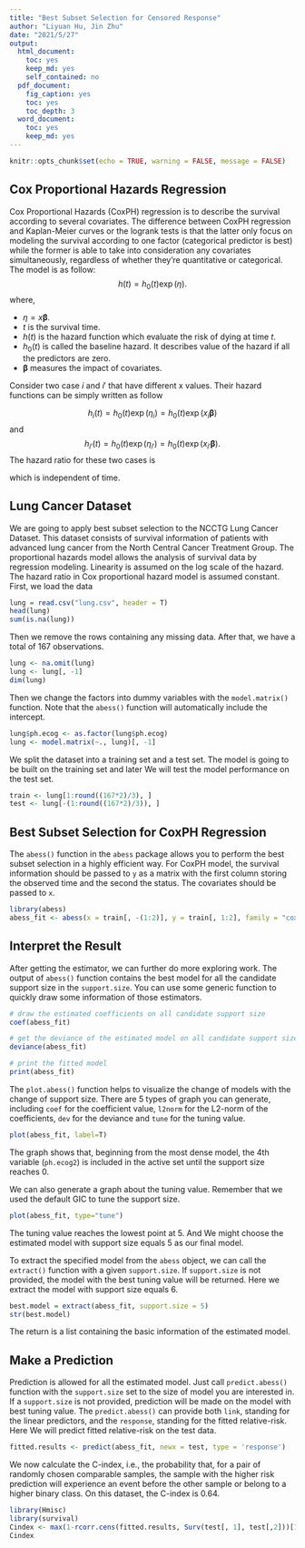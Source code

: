 ```yaml
---
title: "Best Subset Selection for Censored Response"
author: "Liyuan Hu, Jin Zhu"
date: "2021/5/27"
output:
  html_document: 
    toc: yes
    keep_md: yes
    self_contained: no
  pdf_document:
    fig_caption: yes
    toc: yes
    toc_depth: 3
  word_document: 
    toc: yes
    keep_md: yes
---
```


```r
knitr::opts_chunk$set(echo = TRUE, warning = FALSE, message = FALSE)
```

<!-- In this vignette, a lung cancer dataset is first displayed to the  -->

<!-- ## Lung Cancer Dataset -->

<!-- Let's have a look on the lung cancer dataset collected North Central Cancer Treatment Group (NCCTG).  -->
<!-- This dataset consists of survival information of patients with advanced lung cancer from the NCCTG.  -->

<!-- ```{r} -->
<!-- lung <- read.csv("lung.csv", header = TRUE) -->
<!-- head(lung) -->
<!-- ``` -->

<!-- The second columns -->

<!-- ```{r} -->
<!-- sum(is.na(lung)) -->
<!-- ``` -->


<!-- The proportional hazards model allows the analysis of survival data by regression modeling. -->
<!-- Linearity is assumed on the log scale of the hazard. The hazard ratio in Cox proportional hazard model -->
<!--  is assumed constant. First, we load the data.  -->

## Cox Proportional Hazards Regression

Cox Proportional Hazards (CoxPH) regression is to describe the survival according to several covariates. The difference between CoxPH regression and Kaplan-Meier curves or the logrank tests is that the latter only focus on modeling the survival according to one factor (categorical predictor is best) while the former is able to take into consideration any covariates simultaneously, regardless of whether they're quantitative or categorical. The model is as follow:
$$
h(t) = h_0(t)\exp(\eta).
$$
where,

* $\eta = x\boldsymbol\beta.$
* $t$ is the survival time.
* $h(t)$ is the hazard function which evaluate the risk of dying at time $t$.
* $h_0(t)$ is called the baseline hazard. It describes value of the hazard if all the predictors are zero.
* $\boldsymbol\beta$ measures the impact of covariates.


Consider two case $i$ and $i'$ that have different x values. Their hazard functions can be simply written as follow

$$
h_i(t) = h_0(t)\exp(\eta_i) = h_0(t)\exp(x_i\boldsymbol\beta)
$$
and
$$
h_{i'}(t) = h_0(t)\exp(\eta_{i'}) = h_0(t)\exp(x_{i'}\boldsymbol\beta).
$$
The hazard ratio for these two cases is

\begin{align*}
\frac{h_i(t)}{h_{i'}(t)} & = \frac{h_0(t)\exp(\eta_i)}{h_0(t)\exp(\eta_{i'})} \\
                         & = \frac{\exp(\eta_i)}{\exp(\eta_{i'})}
\end{align*}

which is independent of time.

## Lung Cancer Dataset

We are going to apply best subset selection to the NCCTG Lung Cancer Dataset. This dataset consists of survival information of patients with advanced lung cancer from the North Central Cancer Treatment Group. The proportional hazards model allows the analysis of survival data by regression modeling.
Linearity is assumed on the log scale of the hazard. The hazard ratio in Cox proportional hazard model
 is assumed constant. First, we load the data
 
```r
lung = read.csv("lung.csv", header = T)
head(lung)
sum(is.na(lung))
```

Then we remove the rows containing any missing data. After that, we have a total of 167 observations. 
```r
lung <- na.omit(lung)
lung <- lung[, -1]
dim(lung)
```
Then we change the factors into dummy variables with the `model.matrix()` function. Note that the `abess()` function will automatically include the intercept.
```r
lung$ph.ecog <- as.factor(lung$ph.ecog)
lung <- model.matrix(~., lung)[, -1]
```
We split the dataset into a training set and a test set. The model is going to be built on the training set and later We will test the model performance on the test set.
```r
train <- lung[1:round((167*2)/3), ]
test <- lung[-(1:round((167*2)/3)), ]
```

## Best Subset Selection for CoxPH Regression

The `abess()` function in the `abess` package allows you to perform the best subset selection in a highly efficient way. For CoxPH model, the survival information should be passed to `y` as a matrix with the first column storing the observed time and the second the status. The covariates should be passed to `x`.

```r
library(abess)
abess_fit <- abess(x = train[, -(1:2)], y = train[, 1:2], family = "cox")
```

## Interpret the Result

After getting the estimator, we can further do more exploring work. The output of `abess()` function contains the best model for all the candidate support size in the `support.size`. You can use some generic function to quickly draw some information of those estimators.
```r
# draw the estimated coefficients on all candidate support size
coef(abess_fit)

# get the deviance of the estimated model on all candidate support size
deviance(abess_fit)

# print the fitted model
print(abess_fit)
```

The `plot.abess()` function helps to visualize the change of models with the change of support size. There are 5 types of graph you can generate, including `coef` for the coefficient value, `l2norm` for the L2-norm of the coefficients, `dev` for the deviance and `tune` for the tuning value.
```r
plot(abess_fit, label=T)
```
    
The graph shows that, beginning from the most dense model, the 4th variable (`ph.ecog2`) is included in the active set until the support size reaches 0.

We can also generate a graph about the tuning value. Remember that we used the default GIC to tune the support size. 
```r
plot(abess_fit, type="tune")
```
      
The tuning value reaches the lowest point at 5. And We might choose the estimated model with support size equals 5 as our final model. 

To extract the specified model from the `abess` object, we can call the `extract()` function with a given `support.size`. If `support.size` is not provided, the model with the best tuning value will be returned. Here we extract the model with support size equals 6.
```r
best.model = extract(abess_fit, support.size = 5)
str(best.model)
```

The return is a list containing the basic information of the estimated model.

## Make a Prediction

Prediction is allowed for all the estimated model. Just call `predict.abess()` function with the `support.size` set to the size of model you are interested in. If a `support.size` is not provided, prediction will be made on the model with best tuning value. The `predict.abess()` can provide both `link`, standing for the linear predictors, and the `response`, standing for the fitted relative-risk. Here We will predict fitted relative-risk on the test data.
```r
fitted.results <- predict(abess_fit, newx = test, type = 'response')
```

We now calculate the C-index, i.e., the probability that, for a pair of randomly chosen comparable samples, the sample with the higher risk prediction will experience an event before the other sample or belong to a higher binary class. On this dataset, the C-index is 0.64.
```r
library(Hmisc)
library(survival)
Cindex <- max(1-rcorr.cens(fitted.results, Surv(test[, 1], test[,2]))[1],rcorr.cens(fitted.results, Surv(test[, 1], test[,2]))[1])
Cindex
```

